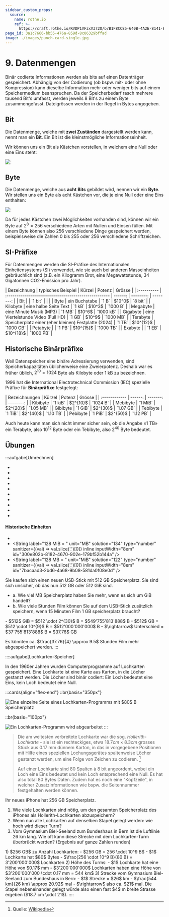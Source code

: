 ```yaml
---
sidebar_custom_props:
  source:
    name: rothe.io
    ref: >-
      https://craft.rothe.io/RVDP1VFzxV372O/b/B1F8CC85-640B-4A2E-8141-ECFB1BA6C1DC/1.3-%E2%80%94-Datenmengen
page_id: 3a1c7666-bb55-476a-859d-8c06329bffad
image: ./images/punch-card-single.jpg
---
```



# 9. Datenmengen

Binär codierte Informationen werden als bits auf einen Datenträger gespeichert. Abhängig von der Codierung (ob bspw. mit- oder ohne Kompression) kann dieselbe Information mehr oder weniger bits auf einem Speichermedium beanspruchen.
Da der Speicherbedarf rasch mehrere tausend Bit's umfasst, werden jeweils 8 Bit's zu einem Byte zusammengefasst. Dateigrössen werden in der Regel in Bytes angegeben.

## Bit

Die Datenmenge, welche mit **zwei Zuständen** dargestellt werden kann, nennt man ein __Bit__. Ein Bit ist die kleinstmögliche Informationseinheit.

Wir können uns ein Bit als Kästchen vorstellen, in welchem eine Null oder eine Eins steht:

![](./images/bit.png)

## Byte

Die Datenmenge, welche aus **acht Bits** gebildet wird, nennen wir ein **Byte**. Wir stellen uns ein Byte als acht Kästchen vor, die je eine Null oder eine Eins enthalten:

![](./images/byte.png)

Da für jedes Kästchen zwei Möglichkeiten vorhanden sind, können wir ein Byte auf $2^8=256$ verschiedene Arten mit Nullen und Einsen füllen. Mit einem Byte können also $256$ verschiedene Dinge gespeichert werden, beispielsweise die Zahlen $0$ bis $255$ oder $256$ verschiedene Schriftzeichen.

## SI-Präfixe

Für Datenmengen werden die SI-Präfixe des Internationalen Einheitensystems (SI) verwendet, wie sie auch bei anderen Masseinheiten gebräuchlich sind (z.B. ein Kilogramm Brot, eine Megawattstunde, 34 Gigatonnen CO2-Emission pro Jahr).

<div className="small-table center">
  | Bezeichnung | typisches Beispiel                                   |  Kürzel |    Potenz |    Grösse |
  | :---------- | :--------------------------------------------------- | ------: | --------: | --------: |
  | Bit         |                                                      | `1 bit` |           |           |
  | Byte        | ein Buchstabe                                        |   `1 B` |    $10^0$ |   `8 bit` |
  | Kilobyte    | eine halbe Seite Text                                |  `1 kB` |    $10^3$ |  `1000 B` |
  | Megabyte    | eine Minute Musik (MP3)                              |  `1 MB` |    $10^6$ | `1000 kB` |
  | Gigabyte    | eine Viertelstunde Video (Full HD)                   |  `1 GB` |    $10^9$ | `1000 MB` |
  | Terabyte    | Speicherplatz einer (eher kleinen) Festplatte (2024) |  `1 TB` | $10^{12}$ | `1000 GB` |
  | Petabyte    |                                                      |  `1 PB` | $10^{15}$ | `1000 TB` |
  | Exabyte     |                                                      |  `1 EB` | $10^{18}$ | `1000 PB` |
</div>

## Historische Binärpräfixe

Weil Datenspeicher eine binäre Adressierung verwenden, sind Speicherkapazitäten üblicherweise eine Zweierpotenz. Deshalb war es früher üblich, $2^{10}=1024$ Byte als Kilobyte oder 1 kB zu bezeichnen.

1996 hat die International Electrotechnical Commission (IEC) spezielle Präfixe für **Binärpräfixe** festgelegt:

<div className="small-table center">
  | Bezeichnungen |  Kürzel |   Potenz |    Grösse |
  | :------------ | ------: | -------: | --------: |
  | Kibibyte      | `1 kiB` | $2^{10}$ | `1024 B` |
  | Mebibyte      | `1 MiB` | $2^{20}$ | `1.05 MB` |
  | Gibibyte      | `1 GiB` | $2^{30}$ | `1.07 GB` |
  | Tebibyte      | `1 TiB` | $2^{40}$ | `1.10 TB` |
  | Pebibyte      | `1 PiB` | $2^{50}$ | `1.12 PB` |
</div>

Auch heute kann man sich nicht immer sicher sein, ob die Angabe «1 TB» ein Terabyte, also $10^{12}$ Byte oder ein Tebibyte, also $2^{40}$ Byte bedeutet.

## Übungen

:::aufgabe[Umrechnen]
<Answer type="state" id="39e43e79-fb1e-4005-9224-bc254ab12e95" />

- <String label="2.7 MB = " unit="kB" solution="2700" type="number" inline inputWidth="8em" id="f32ef94c-c3dd-40d5-96f3-eaf06f60681d" />
- <String label="4.5 GB = " unit="MB" solution="4500" type="number" inline inputWidth="8em" id="49fd7ab5-597d-4a28-90d9-dc6654ac2a07" />
- <String label="512 kB = " unit="B" solution="512000" type="number" inline inputWidth="8em" id="45fb5d1d-02f8-4987-9a18-5d5231ed5509" />
- <String label="1.2 TB = " unit="GB" solution="1200" type="number" inline inputWidth="8em" id="aac62484-636d-4698-ad3e-c9b0439aa439" />
- <String label="240 kB = " unit="MB" solution="0.24" type="number" inline inputWidth="8em" id="1e36e609-7cfe-4fb2-9657-0ff67da98725" />
- <String label="3.6 GB = " unit="kB" solution="3600000" type="number" inline inputWidth="8em" id="104588aa-27c0-41bd-b695-ea9bd5cb35de" />
- <String label="8.1 TB = " unit="MB" solution="8100000" type="number" inline inputWidth="8em" id="091560d1-f203-4a05-a570-0ed6aea72a46" />
- <String label="720 MB = " unit="TB" solution="0.00072" type="number" inline inputWidth="8em" id="d4f7187f-1e16-45d4-8932-1d3f88416c0f" />
- <String label="1536 kB = " unit="MB" solution="1.536" type="number" inline inputWidth="8em" id="cefcff07-232f-40c8-bca0-1fbae68ac112" />
- <String label="0.35 GB = " unit="kB" solution="350000" type="number" inline inputWidth="8em" id="de76b342-2f5a-446a-bc3a-d9d98a24ad6f" />

#### Historische Einheiten

- <String label="7 kiB = " unit="B" solution="7168" type="number" inline inputWidth="8em" id="db7d3e43-4f37-40da-83a2-0f2d2af21582" />
- <String label="128 MiB = " unit="MB" solution="134" type="number" sanitizer={(val) => val.slice('.')[0]} inline inputWidth="8em" id="300e802b-8182-4670-902e-179bf52b144a" />
- <String label="128 MB = " unit="MiB" solution="122" type="number" sanitizer={(val) => val.slice('.')[0]} inline inputWidth="8em" id="7bacaad3-2bd6-4a68-9b08-581da0f08e0d" />

Sie kaufen sich einen neuen USB-Stick mit $512$ GB Speicherplatz. Sie sind sich unsicher, ob das nun $512$ GB oder $512$ GiB sind.

- a. Wie viel MB Speicherplatz haben Sie mehr, wenn es sich um GiB handelt?
- b. Wie viele Stunden Film können Sie auf dem USB-Stick zusätzlich speichern, wenn 15 Minuten Film $1$ GB speicherplatz braucht?

<Answer type="text" id="0229a7d9-930d-4734-aaff-6d9d7a44c6e0" />

<Solution id="328f8924-357e-40b6-a90e-dcca11cedfcb">
  - $512$ GiB = $512 \cdot 2^{30}$ B = $549'755'813'888$ B
  - $512$ GB = $512 \cdot 10^{9}$ B =  $512'000'000'000$ B
  - $\rightarrow$ Unterschied = $37'755'813'888$ B = $37.76$ GB

  Es könnten ca. $\frac{37.76}{4} \approx 9.5$ Stunden Film mehr abgespeichert werden.
</Solution>
:::

::::aufgabe[Lochkarten-Speicher]
<Answer type="state" id="a3ea1ed8-8ef8-42f0-a702-a22e06084015" />

In den 1960er Jahren wurden Computerprogramme auf Lochkarten gespeichert. Eine Lochkarte ist eine Karte aus Karton, in die Löcher gestanzt werden. Die Löcher sind binär codiert: Ein Loch bedeutet eine Eins, kein Loch bedeutet eine Null.

:::cards{align="flex-end"}
::br{basis="350px"}

![Eine einzelne Seite eines Lochkarten-Programms mit \$80\$ B Speicherplatz](./images/punch-card-single.jpg)

::br{basis="100px"}

![Ein Lochkarten-Programm wird abgearbeitet](./images/punch-card-processing.jpg)
:::

> Die am weitesten verbreitete Lochkarte war die sog. *Hollerith-Lochkarte* - sie ist ein rechteckiges, etwa $18.7 cm \times 8.3 cm$ grosses Stück aus $0.17$ mm dünnem Karton, in das in vorgegebene Positionen mit Hilfe eines speziellen Lochungsgerätes spaltenweise Löcher gestanzt werden, um eine Folge von Zeichen zu codieren. [^1]
>
> Auf einer Lochkarte sind $80$ Spalten à $8$ bit angeordent, wobei ein Loch eine Eins bedeutet und kein Loch entsprechend eine Null. Es hat also total $80$ Bytes Daten. Zudem hat es noch eine "Kopfzeile", in welcher Zusatzinformationen wie bspw. die Seitennummer festgehalten werden können.

Ihr neues iPhone hat $256$ GB Speicherplatz.

1. Wie viele Lochkarten sind nötig, um den gesamten Speicherplatz des iPhones als Hollerith-Lochkarten abzuspeichern?
   <String label="Anzahl Lochkarten" solution="3200000000" type="number" id="baf72a29-9548-4217-99f0-c58728d0c8df" />
2. Wenn nun alle Lochkarten auf denselben Stapel gelegt werden: wie hoch wird dieser Turm?
   <String label="Höhe des Turms" solution="544" type="number" unit="km" id="80567cb1-52ea-4a75-9283-a2802e76e76e" />
3. Vom Gymnasium Biel-Seeland zum Bundeshaus in Bern ist die Luftlinie $26$ km lang. Wie oft kann diese Strecke mit dem Lochkarten-Turm überbrückt werden? (Ergebnis auf ganze Zahlen runden)
   <String solution="21" unit="mal nach Bern" type="number" id="4755fd92-c343-4bca-a20b-811797dfaf80" />

<Solution id="c95f0357-79b8-4c1c-96fe-5aee143b2ee4">
  1) $256 GB$ zu Anzahl Lochkarten:
     - $256 GB = 256 \cdot 10^9 B$
     - $1$ Lochkarte hat $80$ Bytes
     - $\frac{256 \cdot 10^9 B}{80 B} = 3'200'000'000$ Lochkarten
  2) Höhe des Turms:
     - $1$ Lochkarte hat eine Höhe von $0.17$ mm
     - $3'200'000'000$ Lochkarten haben eine Höhe von $3'200'000'000 \cdot 0.17 mm = 544 km$
  3) Strecke vom Gymnasium Biel-Seeland zum Bundeshaus in Bern:
     - $1$ Strecke = $26$ km
     - $\frac{544 km}{26 km} \approx 20.92$ mal
     - $\rightarrow$ also ca. $21$ mal. Die Stapel nebeneinander gelegt würde also einen fast $4$ m breite Strasse ergeben ($18.7 cm \cdot 21$).
</Solution>
::::

[^1]: Quelle: [Wikipedia](https://de.wikipedia.org/wiki/Lochkarte)